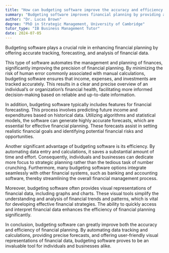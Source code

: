 ```yaml
---
title: "How can budgeting software improve the accuracy and efficiency of financial planning?"
summary: "Budgeting software improves financial planning by providing accurate tracking, forecasting, and analysis of financial data."
author: "Dr. Lucas Brown"
degree: "PhD in Strategic Management, University of Cambridge"
tutor_type: "IB Business Management Tutor"
date: 2024-07-05
---
```


Budgeting software plays a crucial role in enhancing financial planning by offering accurate tracking, forecasting, and analysis of financial data.

This type of software automates the management and planning of finances, significantly improving the precision of financial planning. By minimizing the risk of human error commonly associated with manual calculations, budgeting software ensures that income, expenses, and investments are tracked accurately. This results in a clear and precise overview of an individual’s or organization’s financial health, facilitating more informed decision-making based on reliable and up-to-date information.

In addition, budgeting software typically includes features for financial forecasting. This process involves predicting future income and expenditures based on historical data. Utilizing algorithms and statistical models, the software can generate highly accurate forecasts, which are essential for effective financial planning. These forecasts assist in setting realistic financial goals and identifying potential financial risks and opportunities.

Another significant advantage of budgeting software is its efficiency. By automating data entry and calculations, it saves a substantial amount of time and effort. Consequently, individuals and businesses can dedicate more focus to strategic planning rather than the tedious task of number crunching. Furthermore, many budgeting software options integrate seamlessly with other financial systems, such as banking and accounting software, thereby streamlining the overall financial management process.

Moreover, budgeting software often provides visual representations of financial data, including graphs and charts. These visual tools simplify the understanding and analysis of financial trends and patterns, which is vital for developing effective financial strategies. The ability to quickly access and interpret financial data enhances the efficiency of financial planning significantly.

In conclusion, budgeting software can greatly improve both the accuracy and efficiency of financial planning. By automating data tracking and calculations, providing precise forecasts, and offering user-friendly visual representations of financial data, budgeting software proves to be an invaluable tool for individuals and businesses alike.
    